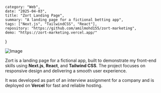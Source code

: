     category: "Web",
    date: "2025-04-03",
    title: "Zort Landing Page",
    summary: "A landing page for a fictional betting app",
    tags: ["Next.js", "TailwindCSS", "React"],
    repository: "https://github.com/amilmohd155/zort-marketing",
    demo: "https://zort-marketing.vercel.app/"
}

![Image](/projects/zort/og.png)

Zort is a landing page for a fictional app, built to demonstrate my front-end skills using **Next.js**, **React**, and **Tailwind CSS**. The project focuses on responsive design and delivering a smooth user experience.

It was developed as part of an interview assignment for a company and is deployed on **Vercel** for fast and reliable hosting.
